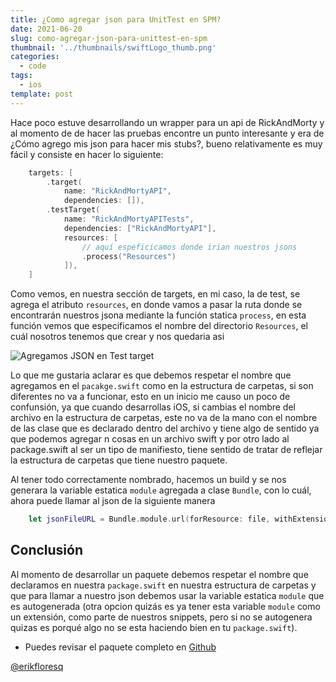 ```yaml
---
title: ¿Como agregar json para UnitTest en SPM?
date: 2021-06-20
slug: como-agregar-json-para-unittest-en-spm
thumbnail: '../thumbnails/swiftLogo_thumb.png'
categories:
  - code
tags:
  - ios
template: post
---
```


Hace poco estuve desarrollando un wrapper para un api de RickAndMorty y al momento de de hacer las pruebas encontre un punto interesante y era de 
¿Cómo agrego mis json para hacer mis stubs?, bueno relativamente es muy fácil y consiste en hacer lo siguiente:

```swift
    targets: [
        .target(
            name: "RickAndMortyAPI",
            dependencies: []),
        .testTarget(
            name: "RickAndMortyAPITests",
            dependencies: ["RickAndMortyAPI"],
            resources: [
                // aquí espeficicamos donde irian nuestros jsons
                .process("Resources")
            ]),
    ]
```

Como vemos, en nuestra sección de targets, en mi caso, la de test, se agrega el atributo `resources`, en donde vamos a pasar la ruta donde se encontrarán nuestros jsona mediante la función statica `process`, en esta función vemos que especificamos el nombre del directorio `Resources`, el cuál nosotros tenemos que crear y nos quedaria asi

![Agregamos JSON en Test target](../images/jsonUnitTest/xcode-json-spm.png)

Lo que me gustaria aclarar es que debemos respetar el nombre que agregamos en el `pacakge.swift` como en la estructura de carpetas, si son diferentes no va a funcionar, esto en un inicio me causo un poco de confunsión, ya que cuando desarrollas iOS, si cambias el nombre del archivo en la estructura de carpetas, este no va de la mano con el nombre de las clase que es declarado dentro del archivo y tiene algo de sentido ya que podemos agregar n cosas en un archivo swift y por otro lado al package.swift al ser un tipo de manifiesto, tiene sentido de tratar de reflejar la estructura de carpetas que tiene nuestro paquete.

Al tener todo correctamente nombrado, hacemos un build y se nos generara la variable estatica `module` agregada a clase `Bundle`, con lo cuál, ahora puede llamar al json de la siguiente manera

```swift
    let jsonFileURL = Bundle.module.url(forResource: file, withExtension: "json")
```

## Conclusión

Al momento de desarrollar un paquete debemos respetar el nombre que declaramos en nuestra `package.swift` en nuestra estructura de carpetas y que para llamar a nuestro json debemos usar la variable estatica `module` que es autogenerada (otra opcion quizás es ya tener esta variable `module` como un extensión, como parte de nuestros snippets, pero si no se autogenera quizas es porqué algo no se esta haciendo bien en tu `package.swift`).

* Puedes revisar el paquete completo en [Github](https://github.com/erikfloresq/RickAndMortyAPI)

[@erikfloresq](https://twitter.com/erikfloresq)